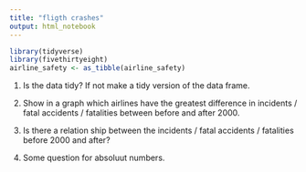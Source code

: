 ```yaml
---
title: "fligth crashes"
output: html_notebook
---
```


```r
library(tidyverse)
library(fivethirtyeight)
airline_safety <- as_tibble(airline_safety)
```

1. Is the data tidy? If not make a tidy version of the data frame.

1. Show in a graph which airlines have the greatest difference in incidents / fatal accidents / fatalities between before and after 2000.

1. Is there a relation ship between the incidents / fatal accidents / fatalities before 2000 and after?

1. Some question for absoluut numbers.